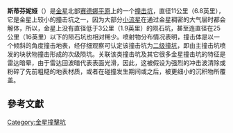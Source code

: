 {{Infobox crater
| title       = 斯蒂芬妮娅撞击坑
| image       = Stefania crater PIA00475.jpg
| image_size  = 250px
| globe       = 金星
| coordinates = {{coord|51.3|N|333.3|E|globe:venus_type:landmark|display=inline,title}}
| diameter    = {{convert|11.7|km}}
| eponym      = 罗马尼亚名字
}}
'''斯蒂芬妮娅'''（{{lang-en|Stefania}}）是[[金星|金星]]北部[[赛德娜平原|赛德娜平原]]上的一个[[撞击坑|撞击坑]]，直径11公里（6.8英里），它是金星上较小的撞击坑之一，因为大部分[[流星体|小流星]]在通过金星稠密的大气层时都会解体，所以，金星上没有直径低于3公里（1.9英里）的陨石坑，甚至连直径在25公里（16英里）以下的陨石坑也相对稀少。喷射物分布情况表明，撞击体是以一个倾斜的角度撞击地表，经仔细观察可认定该撞击坑为[[二级撞坑|二级撞坑]]，即由主撞击坑喷发的块状物撞击形成的次级陨坑。关联该类撞击坑及其它很多金星撞击坑的特征是雷达暗晕，由于雷达回波暗代表表面光滑，因此，这被假设为强烈的冲击波清除或粉碎了先前粗糙的地表材质，或者在碰撞发生期间或之后，被更细小的沉积物所覆盖。

==參考文獻== 
{{reflist}}

{{Venus}}
[[Category:金星撞擊坑|Category:金星撞擊坑]]
{{crater-stub}}